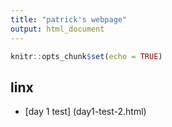 ```yaml
---
title: "patrick's webpage"
output: html_document
---
```


```r
knitr::opts_chunk$set(echo = TRUE)
```



## linx

- [day 1 test] (day1-test-2.html)